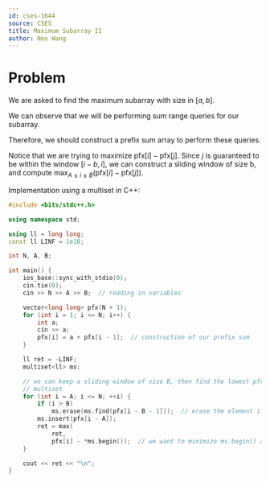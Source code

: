 ```yaml
---
id: cses-1644
source: CSES
title: Maximum Subarray II
author: Neo Wang
---
```


# Problem

We are asked to find the maximum subarray with size in $[a,b]$.

<Spoiler title="Hint 1">

We can observe that we will be performing sum range queries for our subarray.

Therefore, we should construct a prefix sum array to perform these queries.

</Spoiler>

<Spoiler title="Solution">

Notice that we are trying to maximize $\textrm{pfx}[i] - \textrm{pfx}[j]$. Since
$j$ is guaranteed to be within the window $[i-b,i]$, we can construct a sliding
window of size b, and compute
$\max_{A\le i \le B}(\textrm{pfx}[i]-\textrm{pfx}[j])$.

Implementation using a multiset in C++:

```cpp
#include <bits/stdc++.h>

using namespace std;

using ll = long long;
const ll LINF = 1e18;

int N, A, B;

int main() {
	ios_base::sync_with_stdio(0);
	cin.tie(0);
	cin >> N >> A >> B;  // reading in variables

	vector<long long> pfx(N + 1);
	for (int i = 1; i <= N; i++) {
		int a;
		cin >> a;
		pfx[i] = a + pfx[i - 1];  // construction of our prefix sum
	}

	ll ret = -LINF;
	multiset<ll> ms;

	// we can keep a sliding window of size B, then find the lowest pfx[j] using
	// multiset
	for (int i = A; i <= N; ++i) {
		if (i > B)
			ms.erase(ms.find(pfx[i - B - 1]));  // erase the element if size > B
		ms.insert(pfx[i - A]);
		ret = max(
		    ret,
		    pfx[i] - *ms.begin());  // we want to minimize ms.begin() aka pfx[j]
	}

	cout << ret << "\n";
}
```

</Spoiler>
